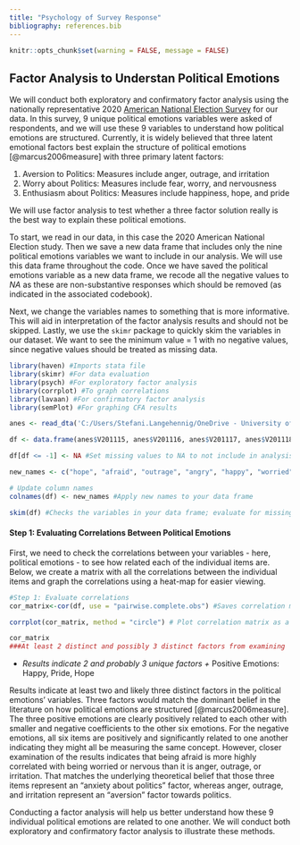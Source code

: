 ```yaml
---
title: "Psychology of Survey Response"
bibliography: references.bib
---
```


```r
knitr::opts_chunk$set(warning = FALSE, message = FALSE) 
```

## Factor Analysis to Understan Political Emotions

We will conduct both exploratory and confirmatory factor analysis using the nationally representative 2020 [American National Election Survey](https://electionstudies.org/data-center/2020-time-series-study/) for our data. In this survey, 9 unique political emotions variables were asked of respondents, and we will use these 9 variables to understand how political emotions are structured. Currently, it is widely believed that three latent emotional factors best explain the structure of political emotions [@marcus2006measure] with three primary latent factors: 

1. Aversion to Politics: Measures include anger, outrage, and irritation 
2. Worry about Politics: Measures include fear, worry, and nervousness 
3. Enthusiasm about Politics: Measures include happiness, hope, and pride

We will use factor analysis to test whether a three factor solution really is the best way to explain these political emotions.

To start, we read in our data, in this case the 2020 American National Election study. Then we save a new data frame that includes only the nine political emotions variables we want to include in our analysis. We will use this data frame throughout the code. Once we have saved the political emotions variable as a new data frame, we recode all the negative values to _NA_ as these are non-substantive responses which should be removed (as indicated in the associated codebook).

Next, we change the variables names to something that is more informative. This will aid in interpretation of the factor analysis results and should not be skipped. Lastly, we use the `skimr` package to quickly skim the variables in our dataset. We want to see the minimum value = 1 with no negative values, since negative values should be treated as missing data.

```r

library(haven) #Imports stata file
library(skimr) #For data evaluation 
library(psych) #For exploratory factor analysis
library(corrplot) #To graph correlations 
library(lavaan) #For confirmatory factor analysis
library(semPlot) #For graphing CFA results 

anes <- read_dta('C:/Users/Stefani.Langehennig/OneDrive - University of Denver/Documents/research/surveys-textbook-data/anes_timeseries_2020_stata_20220210.dta')

df <- data.frame(anes$V201115, anes$V201116, anes$V201117, anes$V201118, anes$V201119, anes$V201120, anes$V201121, anes$V201122, anes$V201123  ) #Save the variables you want to include in your factor analysis into a new data frame

df[df <= -1] <- NA #Set missing values to NA to not include in analysis

new_names <- c("hope", "afraid", "outrage", "angry", "happy", "worried", "proud", "irritated", "nervous") #Give your variables new informative names 

# Update column names
colnames(df) <- new_names #Apply new names to your data frame

skim(df) #Checks the variables in your data frame; evaluate for missing data

```

#### Step 1: Evaluating Correlations Between Political Emotions

First, we need to check the correlations between your variables - here, political emotions - to see how related each of the individual items are. Below, we create a matrix with all the correlations between the individual items and graph the correlations using a heat-map for easier viewing.

```r
#Step 1: Evaluate correlations 
cor_matrix<-cor(df, use = "pairwise.complete.obs") #Saves correlation matrix

corrplot(cor_matrix, method = "circle") # Plot correlation matrix as a heatmap

cor_matrix
###At least 2 distinct and possibly 3 distinct factors from examining 
```

- *Results indicate 2 and probably 3 unique factors +* Positive Emotions: Happy, Pride, Hope

Results indicate at least two and likely three distinct factors in the political emotions' variables. Three factors would match the dominant belief in the literature on how political emotions are structured [@marcus2006measure]. The three positive emotions are clearly positively related to each other with smaller and negative coefficients to the other six emotions. For the negative emotions, all six items are positively and significantly related to one another indicating they might all be measuring the same concept. However, closer examination of the results indicates that being afraid is more highly correlated with being worried or nervous than it is anger, outrage, or irritation. That matches the underlying theoretical belief that those three items represent an "anxiety about politics" factor, whereas anger, outrage, and irritation represent an "aversion" factor towards politics.

Conducting a factor analysis will help us better understand how these 9 individual political emotions are related to one another. We will conduct both exploratory and confirmatory factor analysis to illustrate these methods.



